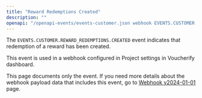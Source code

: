 ```yaml
---
title: "Reward Redemptions Created"
description: ""
openapi: "/openapi-events/events-customer.json webhook EVENTS.CUSTOMER.REWARD_REDEMPTIONS.CREATED"
---
```


The `EVENTS.CUSTOMER.REWARD_REDEMPTIONS.CREATED` event indicates that redemption of a reward has been created.

This event is used in a webhook configured in Project settings in Voucherify dashboard.

<Note>This page documents only the event. If you need more details about the webhook payload data that includes this event, go to [Webhook v2024-01-01](/api-reference/introduction-to-webhooks "Introduction to webhooks v2024-01-01") page.</Note>